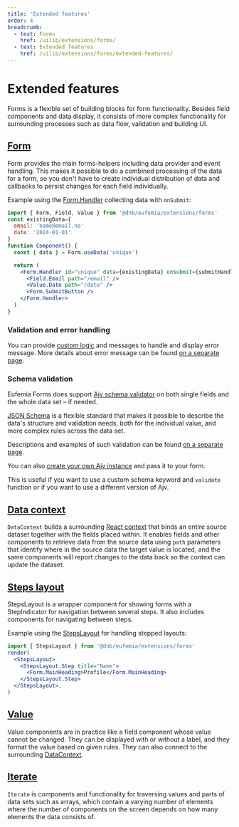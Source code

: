 ```yaml
---
title: 'Extended features'
order: 4
breadcrumb:
  - text: Forms
    href: /uilib/extensions/forms/
  - text: Extended features
    href: /uilib/extensions/forms/extended-features/
---
```


# Extended features

Forms is a flexible set of building blocks for form functionality. Besides field components and data display, it consists of more complex functionality for surrounding processes such as data flow, validation and building UI.

## [Form](/uilib/extensions/forms/extended-features/Form)

Form provides the main forms-helpers including data provider and event handling. This makes it possible to do a combined processing of the data for a form, so you don't have to create individual distribution of data and callbacks to persist changes for each field individually.

Example using the [Form.Handler](/uilib/extensions/forms/extended-features/Form/Handler) collecting data with `onSubmit`:

```jsx
import { Form, Field, Value } from '@dnb/eufemia/extensions/forms'
const existingData={
  email: 'name@email.no'
  date: '2024-01-01'
}
function Component() {
  const { data } = Form.useData('unique')

  return (
    <Form.Handler id="unique" data={existingData} onSubmit={submitHandler}>
      <Field.Email path="/email" />
      <Value.Date path="/date" />
      <Form.SubmitButton />
    </Form.Handler>
  )
}
```

### Validation and error handling

You can provide [custom logic](/uilib/extensions/forms/getting-started/#validation-and-error-handling) and messages to handle and display error message. More details about error message can be found [on a separate page](/uilib/extensions/forms/extended-features/Form/error-messages).

### Schema validation

Eufemia Forms does support [Ajv schema validator](https://ajv.js.org/) on both single fields and the whole data set – if needed.

[JSON Schema](https://json-schema.org/) is a flexible standard that makes it possible to describe the data's structure and validation needs, both for the individual value, and more complex rules across the data set.

Descriptions and examples of such validation can be found [on a separate page](/uilib/extensions/forms/extended-features/Form/schema-validation).

You can also [create your own Ajv instance](/uilib/extensions/forms/extended-features/Form/schema-validation/#custom-ajv-instance-and-keywords) and pass it to your form.

This is useful if you want to use a custom schema keyword and `validate` function or if you want to use a different version of Ajv.

## [Data context](/uilib/extensions/forms/extended-features/DataContext/)

`DataContext` builds a surrounding [React context](https://react.dev/learn/passing-data-deeply-with-context) that binds an entire source dataset together with the fields placed within. It enables fields and other components to retrieve data from the source data using `path` parameters that identify where in the source data the target value is located, and the same components will report changes to the data back so the context can update the dataset.

## [Steps layout](/uilib/extensions/forms/extended-features/StepsLayout)

StepsLayout is a wrapper component for showing forms with a StepIndicator for navigation between several steps. It also includes components for navigating between steps.

Example using the [StepsLayout](/uilib/extensions/forms/extended-features/StepsLayout) for handling stepped layouts:

```jsx
import { StepsLayout } from '@dnb/eufemia/extensions/forms'
render(
  <StepsLayout>
    <StepsLayout.Step title="Name">
      <Form.MainHeading>Profile</Form.MainHeading>
    </StepsLayout.Step>
  </StepsLayout>,
)
```

## [Value](/uilib/extensions/forms/extended-features/Value/)

Value components are in practice like a field component whose value cannot be changed. They can be displayed with or without a label, and they format the value based on given rules. They can also connect to the surrounding [DataContext](/uilib/extensions/forms/extended-features/DataContext/).

## [Iterate](/uilib/extensions/forms/extended-features/Iterate/)

`Iterate` is components and functionality for traversing values and parts of data sets such as arrays, which contain a varying number of elements where the number of components on the screen depends on how many elements the data consists of.
